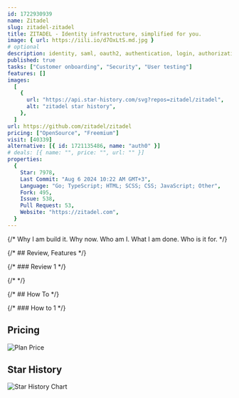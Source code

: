 ```yaml
---
id: 1722930939
name: Zitadel
slug: zitadel-zitadel
title: ZITADEL - Identity infrastructure, simplified for you.
image: { url: https://iili.io/d7OxLtS.md.jpg }
# optional
description: identity, saml, oauth2, authentication, login, authorization, sso, user, openid-connect, oidc, mfa, multitenancy, 2fa, fido2, passkeys,  ,
published: true
tasks: ["Customer onboarding", "Security", "User testing"]
features: []
images:
  [
    {
      url: "https://api.star-history.com/svg?repos=zitadel/zitadel",
      alt: "zitadel star history",
    },
  ]
url: https://github.com/zitadel/zitadel
pricing: ["OpenSource", "Freemium"]
visit: [40339]
alternative: [{ id: 1721135486, name: "auth0" }]
# deals: [{ name: "", price: "", url: "" }]
properties:
  {
    Star: 7978,
    Last Commit: "Aug 6 2024 10:22 AM GMT+3",
    Language: "Go; TypeScript; HTML; SCSS; CSS; JavaScript; Other",
    Fork: 495,
    Issue: 538,
    Pull Request: 53,
    Website: "https://zitadel.com",
  }
---
```


{/* Why I am build it. Why now. Who am I. What I am done. Who is it for. */}

{/* ## Review, Features */}

{/* ### Review 1 */}

{/* <DetailYoutube videoId="" startTime={0} /> */}

{/* ## How To */}

{/* ### How to 1 */}

## Pricing

<Img
  src="https://p140.p3.n0.cdn.zight.com/items/DOuE597l/a8203ee6-ff17-4eb4-9424-e56a63a69b5f.jpg"
  alt="Plan Price"
/>

## Star History

![Star History Chart](https://api.star-history.com/svg?repos=zitadel/zitadel)
